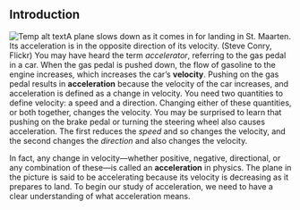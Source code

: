 ## Introduction
![Temp alt text](__MEDIA_URL__CNX_HSPhysics_03_00_plane.jpg)<caption>A plane slows down as it comes in for landing in St. Maarten. Its acceleration is in the opposite direction of its velocity. (Steve Conry, Flickr)</caption>
You may have heard the term *accelerator*, referring to the gas pedal in a car. When the gas pedal is pushed down, the flow of gasoline to the engine increases, which increases the car’s **velocity**. Pushing on the gas pedal results in **acceleration** because the velocity of the car increases, and acceleration is defined as a change in velocity. You need two quantities to define velocity: a speed and a direction. Changing either of these quantities, or both together, changes the velocity. You may be surprised to learn that pushing on the brake pedal or turning the steering wheel also causes acceleration. The first reduces the *speed* and so changes the velocity, and the second changes the *direction* and also changes the velocity.

In fact, any change in velocity—whether positive, negative, directional, or any combination of these—is called an **acceleration** in physics. The plane in the picture is said to be accelerating because its velocity is decreasing as it prepares to land. To begin our study of acceleration, we need to have a clear understanding of what acceleration means.

